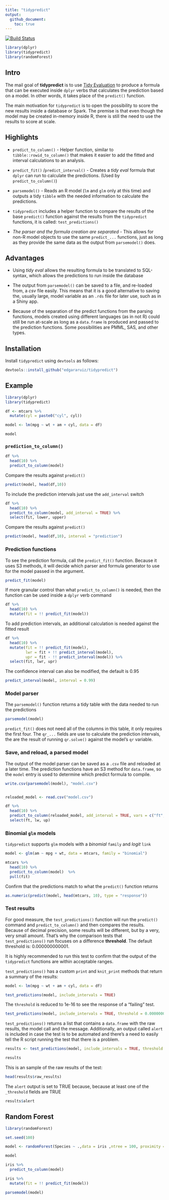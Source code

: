 ```yaml
---
title: "tidypredict"
output:
  github_document:
    toc: true
---
```


[![Build Status](https://travis-ci.org/edgararuiz/tidypredict.svg?branch=master)](https://travis-ci.org/edgararuiz/tidypredict) 

```r
library(dplyr)
library(tidypredict)
library(randomForest)
```

## Intro

The mail goal of **tidypredict** is to use [Tidy Evaluation](http://rlang.tidyverse.org/articles/tidy-evaluation.html) to produce a formula that can be executed inside `dplyr` verbs that calculates the prediction based on a model.  In other words, it takes place of the `predict()` function.

The main motivation for `tidypredict` is to open the possibility to score the new results inside a database or Spark.  The premise is that even though the model may be created in-memory inside R, there is still the need to use the results to score at scale.

## Highlights

- `predict_to_column()` - Helper function, similar to `tibble::rowid_to_column()` that makes it easier to add the fitted and interval calculations to an analysis.

- `predict_fit()` /`predict_interval()` - Creates a *tidy eval* formula that `dplyr` can run to calculate the predictions. (Used by `predict_to_column()`)

- `parsemodel()` - Reads an R model (`lm` and `glm` only at this time) and outputs a tidy `tibble` with the needed information to calculate the predictions.  

- `tidypredict` includes a helper function to compare the results of the base `predict()` function against the results from the `tidypredict` functions, it is called: `test_predictions()`

- *The parser and the formula creation are separated* - This allows for non-R model objects to use the same `predict_...` functions, just as long as they provide the same data as the output from `parsemodel()` does.

## Advantages

- Using *tidy eval* allows the resulting formula to be translated to SQL-syntax, which allows the predictions to run inside the database

- The output from `parsemodel()` can be saved to a file, and re-loaded from, a *csv* file easily. This means that it is a good alternative to saving the, usually large, model variable as an `.rds` file for later use, such as in a Shiny app.

- Because of the separation of the predict functions from the parsing functions, models created using different languages (as in not R) could still be run at-scale as long as a `data.frame` is produced and passed to the prediction functions.  Some possibilities are PMML, SAS, and other types.

## Installation

Install `tidypredict` using `devtools` as follows:
```r
devtools::install_github("edgararuiz/tidypredict")
```

## Example

```r
library(dplyr)
library(tidypredict)

df <- mtcars %>%
  mutate(cyl = paste0("cyl", cyl))

model <- lm(mpg ~ wt + am + cyl, data = df)

model
```

### `prediction_to_column()`

```r
df %>%
  head(10) %>%
  predict_to_column(model)
```


Compare the results against `predict()`

```r
predict(model, head(df,10))
```

To include the prediction intervals just use the `add_interval` switch
```r
df %>%
  head(10) %>%
  predict_to_column(model, add_interval = TRUE) %>%
  select(fit, lower, upper)
```


Compare the results against `predict()`

```r
predict(model, head(df,10), interval = "prediction")
```


### Prediction functions

To see the prediction formula, call the `predict_fit()` function.  Because it uses S3 methods, it will decide which parser and formula generator to use for the model passed in the argument.

```r
predict_fit(model)
```

If more granular control than what `predict_to_column()` is needed, then the function can be used inside a `dplyr` verb command

```r
df %>%
  head(10) %>%
  mutate(fit = !! predict_fit(model))
```



To add prediction intervals, an additional calculation is needed against the fitted result
```r
df %>%
  head(10) %>%
  mutate(fit = !! predict_fit(model),
         lwr = fit + !! predict_interval(model),
         upr = fit - !! predict_interval(model)) %>%
  select(fit, lwr, upr)
```

The confidence interval can also be modified, the default is 0.95

```r
predict_interval(model, interval = 0.99)
```

### Model parser

The `parsemodel()` function returns a tidy table with the data needed to run the predictions

```r
parsemodel(model)
```

`predict_fit()` does not need all of the columns in this table, it only requires the first four. The `qr_...` fields are use to calculate the prediction intervals, the are the result of running `qr.solve()` against the model's `qr` variable.

### Save, and reload, a parsed model

The output of the model parser can be saved as a `.csv` file and reloaded at a later time.  The prediction functions have an S3 method for `data.frame`, so the `model` entry is used to determine which predict formula to compile.

```r
write.csv(parsemodel(model), "model.csv")


reloaded_model <- read.csv("model.csv")

df %>%
  head(10) %>%
  predict_to_column(reloaded_model, add_interval = TRUE, vars = c("ft", "up", "lw")) %>%
  select(ft, lw, up)
```

### Binomial `glm` models

`tidypredict` supports `glm` models with a *binomial* `family` and *logit* `link`
```r
model <- glm(am ~ mpg + wt, data = mtcars, family = "binomial")

mtcars %>%
  head(10) %>%
  predict_to_column(model)  %>%
  pull(fit)
```

Confirm that the predictions match to what the `predict()` function returns

```r
as.numeric(predict(model, head(mtcars, 10), type = "response"))
```

### Test results

For good measure, the `test_predictions()` function will run the `predict()` command and `predict_to_column()` and then compares the results.  Because of decimal precision, some results will be different, but by a very, very small amount.  That's why the comparison tests that `test_predictions()` run focuses on a difference **threshold**.  The default threshold is: 0.000000000001.

It is highly recommended to run this test to confirm that the output of the `tidypredict` functions are within acceptable ranges.


`test_predictions()` has a custom `print` and `knit_print` methods that return a summary of the results:
```r
model <- lm(mpg ~ wt + am + cyl, data = df)

test_predictions(model, include_intervals = TRUE)
```

The `threshold` is reduced to 1e-16 to see the response of a "failing" test.

```r
test_predictions(model, include_intervals = TRUE, threshold = 0.0000000000000001)
```

`test_predictions()` returns a list that contains a `data.frame` with the raw results, the model call and the message.  Additionally, an output called `alert` is included in case the test is to be automated and there's a need to easily tell the R script running the test that there is a problem.

```r
results <- test_predictions(model, include_intervals = TRUE, threshold = 0.0000000000000001)

results
```

This is an sample of the raw results of the test:
```r
head(results$raw_results)
```

The `alert` output is set to TRUE because, because at least one of the `_threshold` fields are TRUE

```r
results$alert
```


## Random Forest

```r
library(randomForest)

set.seed(100)

model <- randomForest(Species ~ .,data = iris ,ntree = 100, proximity = TRUE)

model
```
```r
iris %>%
  predict_to_column(model)
```

```r
iris %>%
  mutate(fit = !! predict_fit(model))
```

```r
parsemodel(model)
````

